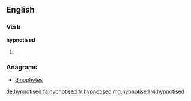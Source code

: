 ==English==

===Verb===
'''hypnotised'''

# {{en-past of|hypnotise}}

===Anagrams===
* [[dinophytes#English|dinophytes]]

[[de:hypnotised]]
[[fa:hypnotised]]
[[fr:hypnotised]]
[[mg:hypnotised]]
[[vi:hypnotised]]